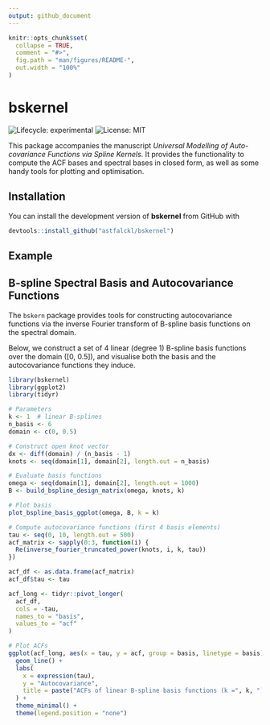 ```yaml
---
output: github_document
---
```


```r
knitr::opts_chunk$set(
  collapse = TRUE,
  comment = "#>",
  fig.path = "man/figures/README-",
  out.width = "100%"
)
```

# bskernel

<!-- badges: start -->
![Lifecycle: experimental](https://img.shields.io/badge/lifecycle-experimental-orange.svg)
![License: MIT](https://img.shields.io/badge/license-MIT-blue.svg)

<!-- badges: end -->

This package accompanies the manuscript _Universal Modelling of Auto-covariance Functions via Spline Kernels_. It provides the functionality to compute the ACF bases and spectral bases in closed form, as well as some handy tools for plotting and optimisation.

## Installation

You can install the development version of **bskernel** from GitHub with

```r
devtools::install_github("astfalckl/bskernel")
```

## Example

## B-spline Spectral Basis and Autocovariance Functions

The `bskern` package provides tools for constructing autocovariance functions via the inverse Fourier transform of B-spline basis functions on the spectral domain.

Below, we construct a set of 4 linear (degree 1) B-spline basis functions over the domain \([0, 0.5]\), and visualise both the basis and the autocovariance functions they induce.

```r
library(bskernel)
library(ggplot2)
library(tidyr)

# Parameters
k <- 1  # linear B-splines
n_basis <- 6
domain <- c(0, 0.5)

# Construct open knot vector
dx <- diff(domain) / (n_basis - 1)
knots <- seq(domain[1], domain[2], length.out = n_basis)

# Evaluate basis functions
omega <- seq(domain[1], domain[2], length.out = 1000)
B <- build_bspline_design_matrix(omega, knots, k)

# Plot basis
plot_bspline_basis_ggplot(omega, B, k = k)
```

```r
# Compute autocovariance functions (first 4 basis elements)
tau <- seq(0, 10, length.out = 500)
acf_matrix <- sapply(0:3, function(i) {
  Re(inverse_fourier_truncated_power(knots, i, k, tau))
})

acf_df <- as.data.frame(acf_matrix)
acf_df$tau <- tau

acf_long <- tidyr::pivot_longer(
  acf_df,
  cols = -tau,
  names_to = "basis",
  values_to = "acf"
)

# Plot ACFs
ggplot(acf_long, aes(x = tau, y = acf, group = basis, linetype = basis)) +
  geom_line() +
  labs(
    x = expression(tau),
    y = "Autocovariance",
    title = paste("ACFs of linear B-spline basis functions (k =", k, ")")
  ) +
  theme_minimal() +
  theme(legend.position = "none")
```
